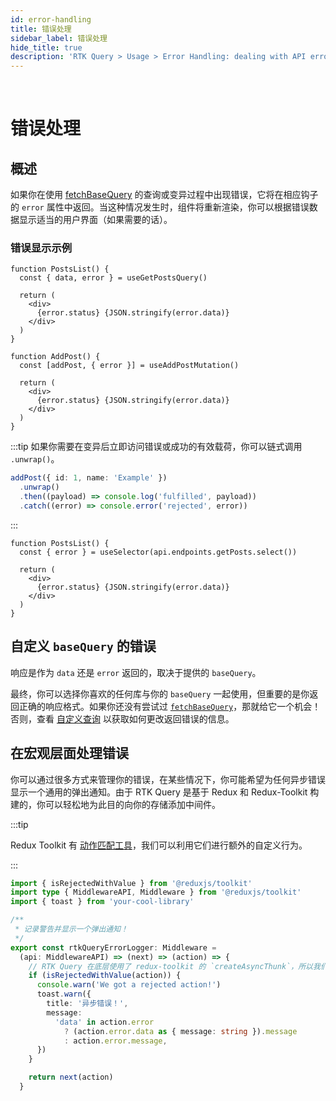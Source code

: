 ```yaml
---
id: error-handling
title: 错误处理
sidebar_label: 错误处理
hide_title: true
description: 'RTK Query > Usage > Error Handling: dealing with API errors'
---
```


&nbsp;

# 错误处理

## 概述

如果你在使用 [fetchBaseQuery](../api/fetchBaseQuery) 的查询或变异过程中出现错误，它将在相应钩子的 `error` 属性中返回。当这种情况发生时，组件将重新渲染，你可以根据错误数据显示适当的用户界面（如果需要的话）。

### 错误显示示例

```tsx no-transpile title="查询错误"
function PostsList() {
  const { data, error } = useGetPostsQuery()

  return (
    <div>
      {error.status} {JSON.stringify(error.data)}
    </div>
  )
}
```

```tsx no-transpile title="变异错误"
function AddPost() {
  const [addPost, { error }] = useAddPostMutation()

  return (
    <div>
      {error.status} {JSON.stringify(error.data)}
    </div>
  )
}
```

:::tip
如果你需要在变异后立即访问错误或成功的有效载荷，你可以链式调用 `.unwrap()`。

```ts title="使用 .unwrap" no-transpile
addPost({ id: 1, name: 'Example' })
  .unwrap()
  .then((payload) => console.log('fulfilled', payload))
  .catch((error) => console.error('rejected', error))
```

:::

```tsx no-transpile title="手动选择错误"
function PostsList() {
  const { error } = useSelector(api.endpoints.getPosts.select())

  return (
    <div>
      {error.status} {JSON.stringify(error.data)}
    </div>
  )
}
```

## 自定义 `baseQuery` 的错误

响应是作为 `data` 还是 `error` 返回的，取决于提供的 `baseQuery`。

最终，你可以选择你喜欢的任何库与你的 `baseQuery` 一起使用，但重要的是你返回正确的响应格式。如果你还没有尝试过 [`fetchBaseQuery`](../api/fetchBaseQuery)，那就给它一个机会！否则，查看 [自定义查询](./customizing-queries) 以获取如何更改返回错误的信息。

## 在宏观层面处理错误

你可以通过很多方式来管理你的错误，在某些情况下，你可能希望为任何异步错误显示一个通用的弹出通知。由于 RTK Query 是基于 Redux 和 Redux-Toolkit 构建的，你可以轻松地为此目的向你的存储添加中间件。

:::tip

Redux Toolkit 有 [动作匹配工具](../../api/matching-utilities.mdx#matching-utilities)，我们可以利用它们进行额外的自定义行为。

:::

```ts no-transpile title="错误捕获中间件示例"
import { isRejectedWithValue } from '@reduxjs/toolkit'
import type { MiddlewareAPI, Middleware } from '@reduxjs/toolkit'
import { toast } from 'your-cool-library'

/**
 * 记录警告并显示一个弹出通知！
 */
export const rtkQueryErrorLogger: Middleware =
  (api: MiddlewareAPI) => (next) => (action) => {
    // RTK Query 在底层使用了 redux-toolkit 的 `createAsyncThunk`，所以我们能够使用这些匹配器！
    if (isRejectedWithValue(action)) {
      console.warn('We got a rejected action!')
      toast.warn({
        title: '异步错误！',
        message:
          'data' in action.error
            ? (action.error.data as { message: string }).message
            : action.error.message,
      })
    }

    return next(action)
  }
```
